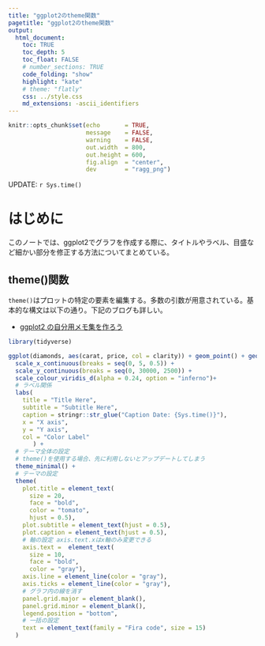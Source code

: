 ```yaml
---
title: "ggplot2のtheme関数"
pagetitle: "ggplot2のtheme関数"
output:
  html_document:
    toc: TRUE
    toc_depth: 5
    toc_float: FALSE
    # number_sections: TRUE
    code_folding: "show"
    highlight: "kate"
    # theme: "flatly"
    css: ../style.css
    md_extensions: -ascii_identifiers
---
```


```r
knitr::opts_chunk$set(echo       = TRUE,
                      message    = FALSE,
                      warning    = FALSE,
                      out.width  = 800,
                      out.height = 600,
                      fig.align  = "center",
                      dev        = "ragg_png")
```

<div class="update-right">
UPDATE: `r Sys.time()`
</div>


# はじめに

このノートでは、ggplot2でグラフを作成する際に、タイトルやラベル、目盛など細かい部分を修正する方法についてまとめている。

## theme()関数

`theme()`はプロットの特定の要素を編集する。多数の引数が用意されている。基本的な構文は以下の通り。下記のブログも詳しい。

- [ggplot2 の自分用メモ集を作ろう](https://triadsou.hatenablog.com/entry/20100528/1275042816#themeopts)

```r
library(tidyverse)

ggplot(diamonds, aes(carat, price, col = clarity)) + geom_point() + geom_smooth(method = "lm") +
  scale_x_continuous(breaks = seq(0, 5, 0.5)) + 
  scale_y_continuous(breaks = seq(0, 30000, 2500)) +
  scale_colour_viridis_d(alpha = 0.24, option = "inferno")+ 
  # ラベル関係
  labs(
    title = "Title Here",
    subtitle = "Subtitle Here",
    caption = stringr::str_glue("Caption Date: {Sys.time()}"),
    x = "X axis",
    y = "Y axis",
    col = "Color Label"
       ) + 
  # テーマ全体の設定
  # theme()を使用する場合、先に利用しないとアップデートしてしまう
  theme_minimal() +
  # テーマの設定
  theme(
    plot.title = element_text(
      size = 20, 
      face = "bold", 
      color = "tomato", 
      hjust = 0.5),
    plot.subtitle = element_text(hjust = 0.5),
    plot.caption = element_text(hjust = 0.5),
    # 軸の設定 axis.text.xはx軸のみ変更できる
    axis.text =  element_text(
      size = 10,
      face = "bold", 
      color = "gray"),
    axis.line = element_line(color = "gray"),
    axis.ticks = element_line(color = "gray"),
    # グラフ内の線を消す
    panel.grid.major = element_blank(), 
    panel.grid.minor = element_blank(),
    legend.position = "bottom",
    # 一括の設定
    text = element_text(family = "Fira code", size = 15)
  ) 
```





